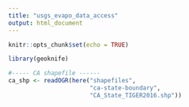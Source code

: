 ```yaml
---
title: "usgs_evapo_data_access"
output: html_document
---
```


```r
knitr::opts_chunk$set(echo = TRUE)

library(geoknife)
```


```r
#----- CA shapefile ------
ca_shp <- readOGR(here("shapefiles",
                       "ca-state-boundary",
                       "CA_State_TIGER2016.shp"))
```
